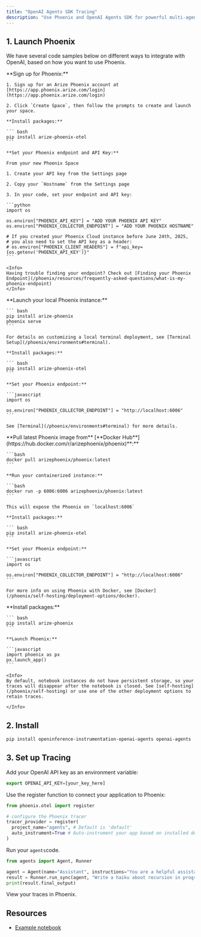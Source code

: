 ```yaml
---
title: "OpenAI Agents SDK Tracing"
description: "Use Phoenix and OpenAI Agents SDK for powerful multi-agent tracing"
---
```


## 1. Launch Phoenix

We have several code samples below on different ways to integrate with OpenAI, based on how you want to use Phoenix.

<Tabs>
  <Tab title="Phoenix Cloud">
    **Sign up for Phoenix:**

    1. Sign up for an Arize Phoenix account at [https://app.phoenix.arize.com/login](https://app.phoenix.arize.com/login)

    2. Click `Create Space`, then follow the prompts to create and launch your space.

    **Install packages:**

    ``` bash
    pip install arize-phoenix-otel
    ```

    **Set your Phoenix endpoint and API Key:**

    From your new Phoenix Space

    1. Create your API key from the Settings page

    2. Copy your `Hostname` from the Settings page

    3. In your code, set your endpoint and API key:

    ```python
    import os

    os.environ["PHOENIX_API_KEY"] = "ADD YOUR PHOENIX API KEY"
    os.environ["PHOENIX_COLLECTOR_ENDPOINT"] = "ADD YOUR PHOENIX HOSTNAME"

    # If you created your Phoenix Cloud instance before June 24th, 2025,
    # you also need to set the API key as a header:
    # os.environ["PHOENIX_CLIENT_HEADERS"] = f"api_key={os.getenv('PHOENIX_API_KEY')}"
    ```

    <Info>
    Having trouble finding your endpoint? Check out [Finding your Phoenix Endpoint](/phoenix/resources/frequently-asked-questions/what-is-my-phoenix-endpoint)
    </Info>
  </Tab>
  <Tab title="Command Line">
    **Launch your local Phoenix instance:**

    ``` bash
    pip install arize-phoenix
    phoenix serve
    ```

    For details on customizing a local terminal deployment, see [Terminal Setup](/phoenix/environments#terminal).

    **Install packages:**

    ``` bash
    pip install arize-phoenix-otel
    ```

    **Set your Phoenix endpoint:**

    ```javascript
    import os

    os.environ["PHOENIX_COLLECTOR_ENDPOINT"] = "http://localhost:6006"
    ```

    See [Terminal](/phoenix/environments#terminal) for more details.
  </Tab>
  <Tab title="Docker">
    **Pull latest Phoenix image from** [**Docker Hub**](https://hub.docker.com/r/arizephoenix/phoenix)**:**

    ```bash
    docker pull arizephoenix/phoenix:latest
    ```

    **Run your containerized instance:**

    ```bash
    docker run -p 6006:6006 arizephoenix/phoenix:latest
    ```

    This will expose the Phoenix on `localhost:6006`

    **Install packages:**

    ``` bash
    pip install arize-phoenix-otel
    ```

    **Set your Phoenix endpoint:**

    ```javascript
    import os

    os.environ["PHOENIX_COLLECTOR_ENDPOINT"] = "http://localhost:6006"
    ```

    For more info on using Phoenix with Docker, see [Docker](/phoenix/self-hosting/deployment-options/docker).
  </Tab>
    <Tab title="Notebook">
    **Install packages:**

    ``` bash
    pip install arize-phoenix
    ```

    **Launch Phoenix:**

    ```javascript
    import phoenix as px
    px.launch_app()
    ```

    <Info>
    By default, notebook instances do not have persistent storage, so your traces will disappear after the notebook is closed. See [self-hosting](/phoenix/self-hosting) or use one of the other deployment options to retain traces.

    </Info>
  </Tab>
</Tabs>

## 2. Install

```bash
pip install openinference-instrumentation-openai-agents openai-agents
```

## 3. Set up Tracing

Add your OpenAI API key as an environment variable:

```javascript
export OPENAI_API_KEY=[your_key_here]
```

Use the register function to connect your application to Phoenix:

```python
from phoenix.otel import register

# configure the Phoenix tracer
tracer_provider = register(
  project_name="agents", # Default is 'default'
  auto_instrument=True # Auto-instrument your app based on installed dependencies
)
```

Run your `agents`code.

```python
from agents import Agent, Runner

agent = Agent(name="Assistant", instructions="You are a helpful assistant")
result = Runner.run_sync(agent, "Write a haiku about recursion in programming.")
print(result.final_output)
```

View your traces in Phoenix.

## Resources

* [Example notebook](https://colab.research.google.com/github/Arize-ai/phoenix/blob/c02f0e7d807129952afa5da430299aec32fafcc9/tutorials/evals/openai_agents_cookbook.ipynb#L4)


